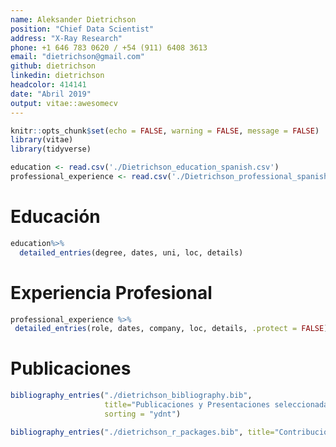 ```yaml
---
name: Aleksander Dietrichson
position: "Chief Data Scientist"
address: "X-Ray Research"
phone: +1 646 783 0620 / +54 (911) 6408 3613
email: "dietrichson@gmail.com"
github: dietrichson
linkedin: dietrichson
headcolor: 414141
date: "Abril 2019"
output: vitae::awesomecv
---
```


```r
knitr::opts_chunk$set(echo = FALSE, warning = FALSE, message = FALSE)
library(vitae)
library(tidyverse)
```

```r
education <- read.csv('./Dietrichson_education_spanish.csv')
professional_experience <- read.csv('./Dietrichson_professional_spanish.csv')
```


# Educación
```r
education%>% 
  detailed_entries(degree, dates, uni, loc, details)
```

# Experiencia Profesional
```r
professional_experience %>% 
 detailed_entries(role, dates, company, loc, details, .protect = FALSE)
```

# Publicaciones

```r
bibliography_entries("./dietrichson_bibliography.bib", 
                     title="Publicaciones y Presentaciones seleccionadas",
                     sorting = "ydnt")
```

```r
bibliography_entries("./dietrichson_r_packages.bib", title="Contribuciones a CRAN")
```


